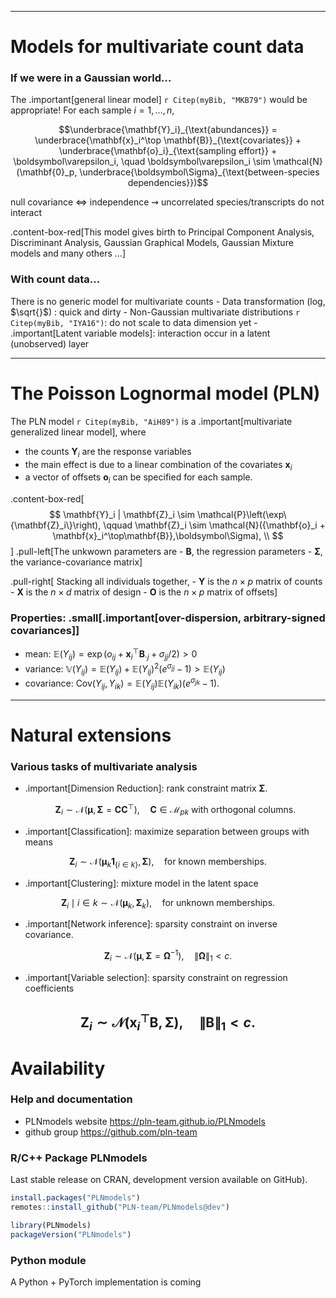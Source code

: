 
<!-- --- -->

<!-- # Generic form of data sets -->

<!-- Routinely gathered in ecology/microbiology/genomics  -->

<!-- ### Data tables -->

<!--   - .important[Abundances]: read counts of species/transcripts $j$ in sample $i$ -->
<!--   - .important[Covariates]: value of environmental variable $k$ in sample $i$ -->
<!--   - .important[Offsets]: sampling effort for species/transcripts $j$ in sample $i$ -->

<!-- ### Need frameworks to model _dependencies between counts_  -->

<!--   - understand **environmental effects** <br/> -->
<!--       $\rightsquigarrow$ explanatory models (multivariate regression, classification) -->
<!--   - exhibit **patterns of diversity** <br/> -->
<!--       $\rightsquigarrow$ summarize the information (clustering, dimension reduction) -->
<!--   - understand **between-species interactions** <br /> -->
<!--       $\rightsquigarrow$ 'network' inference (variable/covariance selection) -->
<!--   - correct for technical and **confounding effects** <br/> -->
<!--       $\rightsquigarrow$ account for covariables and sampling effort -->

---

# Models for multivariate count data

### If we were in a Gaussian world...

The .important[general linear model] `r Citep(myBib, "MKB79")` would be appropriate! For each sample $i = 1,\dots,n$, 

$$\underbrace{\mathbf{Y}_i}_{\text{abundances}} =  \underbrace{\mathbf{x}_i^\top \mathbf{B}}_{\text{covariates}} + \underbrace{\mathbf{o}_i}_{\text{sampling effort}} + \boldsymbol\varepsilon_i, \quad \boldsymbol\varepsilon_i \sim \mathcal{N}(\mathbf{0}_p, \underbrace{\boldsymbol\Sigma}_{\text{between-species dependencies}})$$

null covariance $\Leftrightarrow$ independence $\rightsquigarrow$ uncorrelated species/transcripts do not interact

.content-box-red[This model gives birth to Principal Component Analysis,
 Discriminant Analysis, Gaussian Graphical Models, Gaussian Mixture models and many others $\dots$]

### With count data...

There is no generic model for multivariate counts
  - Data transformation (log, $\sqrt{}$) : quick and dirty
  - Non-Gaussian multivariate distributions `r Citep(myBib, "IYA16")`: do not scale to data dimension yet
  - .important[Latent variable models]: interaction occur in a latent (unobserved) layer

---

# The Poisson Lognormal model (PLN)

The PLN model `r Citep(myBib, "AiH89")` is a .important[multivariate generalized linear model], where 

- the counts $\mathbf{Y}_i$ are the response variables
- the main effect is due to a linear combination of the covariates $\mathbf{x}_i$
- a vector of offsets $\mathbf{o}_i$ can be specified for each sample.

.content-box-red[
$$
\mathbf{Y}_i | \mathbf{Z}_i \sim \mathcal{P}\left(\exp\{\mathbf{Z}_i\}\right), \qquad \mathbf{Z}_i \sim \mathcal{N}({\mathbf{o}_i + \mathbf{x}_i^\top\mathbf{B}},\boldsymbol\Sigma), \\
$$
]
.pull-left[The unkwown parameters are 
- $\mathbf{B}$, the regression parameters
- $\boldsymbol\Sigma$, the variance-covariance matrix
]

.pull-right[
Stacking all individuals together, 
  - $\mathbf{Y}$ is the $n\times p$ matrix of counts  
  - $\mathbf{X}$ is the $n\times d$ matrix of design
  - $\mathbf{O}$ is the $n\times p$ matrix of offsets
]

### Properties: .small[.important[over-dispersion, arbitrary-signed covariances]]

- mean: $\mathbb{E}(Y_{ij}) =  \exp \left( o_{ij} + \mathbf{x}_i^\top {\mathbf{B}}_{\cdot j} + \sigma_{jj}/2\right) >  0$
- variance: $\mathbb{V}(Y_{ij}) = \mathbb{E}(Y_{ij}) + \mathbb{E}(Y_{ij})^2 \left( e^{\sigma_{jj}} - 1 \right) > \mathbb{E}(Y_{ij})$
- covariance: $\mathrm{Cov}(Y_{ij}, Y_{ik}) = \mathbb{E}(Y_{ij}) \mathbb{E}(Y_{ik}) \left( e^{\sigma_{jk}} - 1 \right).$


---

# Natural extensions

### Various tasks of multivariate analysis

  - .important[Dimension Reduction]: rank constraint matrix $\boldsymbol\Sigma$.
    
    $$\mathbf{Z}_i \sim \mathcal{N}(\boldsymbol\mu, \boldsymbol\Sigma = \mathbf{C}\mathbf{C}^\top), \quad \mathbf{C} \in \mathcal{M}_{pk} \text{ with orthogonal columns}.$$

  - .important[Classification]: maximize separation between groups with means 

  $$\mathbf{Z}_i \sim \mathcal{N}({\boldsymbol\mu}_k \mathbf{1}_{\{i\in k\}}, \boldsymbol\Sigma), \quad \text{for known memberships}.$$

  - .important[Clustering]: mixture model in the latent space 

  $$\mathbf{Z}_i \mid i \in k  \sim \mathcal{N}(\boldsymbol\mu_k, \boldsymbol\Sigma_k), \quad \text{for unknown memberships}.$$

  - .important[Network inference]: sparsity constraint on inverse covariance.
  
  $$\mathbf{Z}_i \sim \mathcal{N}(\boldsymbol\mu, \boldsymbol\Sigma = \boldsymbol\Omega^{-1}), \quad \|\boldsymbol\Omega \|_1 < c.$$

  - .important[Variable selection]: sparsity constraint on regression coefficients
  
  $$\mathbf{Z}_i \sim \mathcal{N}(\mathbf{x}_i^\top\mathbf{B}, \boldsymbol\Sigma), \quad \|\mathbf{B} \|_1 < c.$$
---

# Availability

### Help and documentation

- PLNmodels website <https://pln-team.github.io/PLNmodels> 
- github group <https://github.com/pln-team>

### R/C++ Package PLNmodels

Last stable release on CRAN,  development version available on GitHub).

```r
install.packages("PLNmodels")
remotes::install_github("PLN-team/PLNmodels@dev")
```

```r
library(PLNmodels)
packageVersion("PLNmodels")
```

### Python module

A Python + PyTorch implementation is coming

